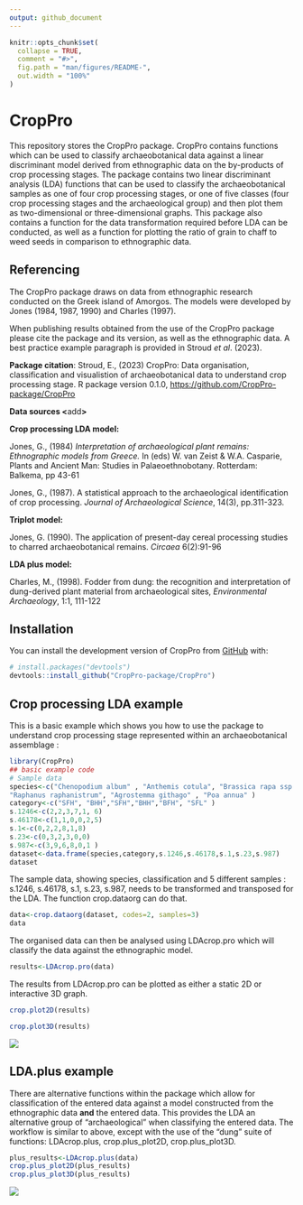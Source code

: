 ```yaml
---
output: github_document
---
```


<!-- README.md is generated from README.Rmd. Please edit that file -->

```r
knitr::opts_chunk$set(
  collapse = TRUE,
  comment = "#>",
  fig.path = "man/figures/README-",
  out.width = "100%"
)
```

# CropPro

<!-- badges: start -->

<!-- badges: end -->

This repository stores the CropPro package. CropPro contains functions which can be used to classify archaeobotanical data against a linear discriminant model derived from ethnographic data on the by-products of crop processing stages. The package contains two linear discriminant analysis (LDA) functions that can be used to classify the archaeobotanical samples as one of four crop processing stages, or one of five classes (four crop processing stages and the archaeological group) and then plot them as two-dimensional or three-dimensional graphs. This package also contains a function for the data transformation required before LDA can be conducted, as well as a function for plotting the ratio of grain to chaff to weed seeds in comparison to ethnographic data.

## Referencing

The CropPro package draws on data from ethnographic research conducted on the Greek island of Amorgos. The models were developed by Jones (1984, 1987, 1990) and Charles (1997).

When publishing results obtained from the use of the CropPro package please cite the package and its version, as well as the ethnographic data. A best practice example paragraph is provided in Stroud *et al*. (2023).

**Package citation**: Stroud, E., (2023) CropPro: Data organisation, classification and visualistion of archaeobotanical data to understand crop processing stage. R package version 0.1.0, <https://github.com/CropPro-package/CropPro>

**Data sources \<**add**\>**

**Crop processing LDA model:**

Jones, G., (1984) *Interpretation of archaeological plant remains: Ethnographic models from Greece.* In (eds) W. van Zeist & W.A. Casparie, Plants and Ancient Man: Studies in Palaeoethnobotany. Rotterdam: Balkema, pp 43-61

Jones, G., (1987). A statistical approach to the archaeological identification of crop processing. *Journal of Archaeological Science*, 14(3), pp.311-323.

**Triplot model:**

Jones, G. (1990). The application of present-day cereal processing studies to charred archaeobotanical remains. *Circaea* 6(2):91-96

**LDA plus model:**

Charles, M., (1998). Fodder from dung: the recognition and interpretation of dung-derived plant material from archaeological sites, *Environmental Archaeology*, 1:1, 111-122

## Installation

You can install the development version of CropPro from [GitHub](https://github.com/) with:

``` r
# install.packages("devtools")
devtools::install_github("CropPro-package/CropPro")
```

## Crop processing LDA example

This is a basic example which shows you how to use the package to understand crop processing stage represented within an archaeobotanical assemblage :

```r
library(CropPro)
## basic example code
# Sample data
species<-c("Chenopodium album" , "Anthemis cotula", "Brassica rapa ssp campestris",
"Raphanus raphanistrum", "Agrostemma githago" , "Poa annua" )
category<-c("SFH", "BHH","SFH","BHH","BFH", "SFL" )
s.1246<-c(2,2,3,7,1, 6)
s.46178<-c(1,1,0,0,2,5)
s.1<-c(0,2,2,8,1,8)
s.23<-c(0,3,2,3,0,0)
s.987<-c(3,9,6,8,0,1 )
dataset<-data.frame(species,category,s.1246,s.46178,s.1,s.23,s.987)
dataset
```

The sample data, showing species, classification and 5 different samples : s.1246, s.46178, s.1, s.23, s.987, needs to be transformed and transposed for the LDA. The function crop.dataorg can do that.

```r
data<-crop.dataorg(dataset, codes=2, samples=3)
data
```

The organised data can then be analysed using LDAcrop.pro which will classify the data against the ethnographic model.

```r
results<-LDAcrop.pro(data)
```

The results from LDAcrop.pro can be plotted as either a static 2D or interactive 3D graph.

```r
crop.plot2D(results)
```

```r
crop.plot3D(results)

```

![](man/figures/3dAnimatedScatterplot.gif)

## LDA.plus example

There are alternative functions within the package which allow for classification of the entered data against a model constructed from the ethnographic data **and** the entered data. This provides the LDA an alternative group of "archaeological" when classifying the entered data. The workflow is similar to above, except with the use of the "dung" suite of functions: LDAcrop.plus, crop.plus_plot2D, crop.plus_plot3D.

```r
plus_results<-LDAcrop.plus(data)
crop.plus_plot2D(plus_results)
crop.plus_plot3D(plus_results)
```

![](man/figures/3dAnimatedScatterplot2.gif)
